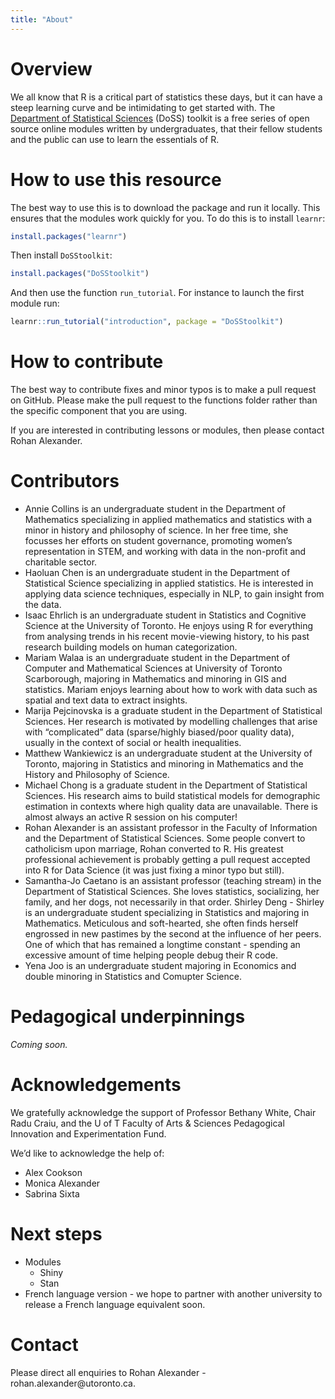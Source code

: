```yaml
---
title: "About"
---
```


# Overview

We all know that R is a critical part of statistics these days, but it can have a steep learning curve and be intimidating to get started with. The [Department of Statistical Sciences](http://www.utstat.utoronto.ca/) (DoSS) toolkit is a free series of open source online modules written by undergraduates, that their fellow students and the public can use to learn the essentials of R. 


# How to use this resource

The best way to use this is to download the package and run it locally. This ensures that the modules work quickly for you. To do this is to install `learnr`:

```r
install.packages("learnr")
```

Then install `DoSStoolkit`:

```r
install.packages("DoSStoolkit")
```

And then use the function `run_tutorial`. For instance to launch the first module run:

```r

learnr::run_tutorial("introduction", package = "DoSStoolkit")
```


# How to contribute

The best way to contribute fixes and minor typos is to make a pull request on GitHub. Please make the pull request to the functions folder rather than the specific component that you are using.

If you are interested in contributing lessons or modules, then please contact Rohan Alexander.




# Contributors

- Annie Collins is an undergraduate student in the Department of Mathematics specializing in applied mathematics and statistics with a minor in history and philosophy of science. In her free time, she focusses her efforts on student governance, promoting women's representation in STEM, and working with data in the non-profit and charitable sector.
- Haoluan Chen is an undergraduate student in the Department of Statistical Science specializing in applied statistics. He is interested in applying data science techniques, especially in NLP, to gain insight from the data.
- Isaac Ehrlich is an undergraduate student in Statistics and Cognitive Science at the University of Toronto. He enjoys using R for everything from analysing trends in his recent movie-viewing history, to his past research building models on human categorization.
- Mariam Walaa is an undergraduate student in the Department of Computer and Mathematical Sciences at University of Toronto Scarborough, majoring in Mathematics and minoring in GIS and statistics. Mariam enjoys learning about how to work with data such as spatial and text data to extract insights.
- Marija Pejcinovska is a graduate student in the Department of Statistical Sciences. Her research is motivated by modelling challenges that arise with "complicated" data (sparse/highly biased/poor quality data), usually in the context of social or health inequalities.
- Matthew Wankiewicz is an undergraduate student at the University of Toronto, majoring in Statistics and minoring in Mathematics and the History and Philosophy of Science.
- Michael Chong is a graduate student in the Department of Statistical Sciences. His research aims to build statistical models for demographic estimation in contexts where high quality data are unavailable. There is almost always an active R session on his computer!
- Rohan Alexander is an assistant professor in the Faculty of Information and the Department of Statistical Sciences. Some people convert to catholicism upon marriage, Rohan converted to R. His greatest professional achievement is probably getting a pull request accepted into R for Data Science (it was just fixing a minor typo but still).
- Samantha-Jo Caetano is an assistant professor (teaching stream) in the Department of Statistical Sciences. She loves statistics, socializing, her family, and her dogs, not necessarily in that order.
Shirley Deng - Shirley is an undergraduate student specializing in Statistics and majoring in Mathematics. Meticulous and soft-hearted, she often finds herself engrossed in new pastimes by the second at the influence of her peers. One of which that has remained a longtime constant - spending an excessive amount of time helping people debug their R code.
- Yena Joo is an undergraduate student majoring in Economics and double minoring in Statistics and Comupter Science.


# Pedagogical underpinnings

*Coming soon.*

# Acknowledgements

We gratefully acknowledge the support of Professor Bethany White, Chair Radu Craiu, and the U of T Faculty of Arts & Sciences Pedagogical Innovation and Experimentation Fund.

We'd like to acknowledge the help of:

- Alex Cookson
- Monica Alexander
- Sabrina Sixta
 

 
# Next steps 

- Modules
  - Shiny
  - Stan
- French language version - we hope to partner with another university to release a French language equivalent soon.



# Contact

Please direct all enquiries to Rohan Alexander - rohan.alexander@utoronto.ca.







